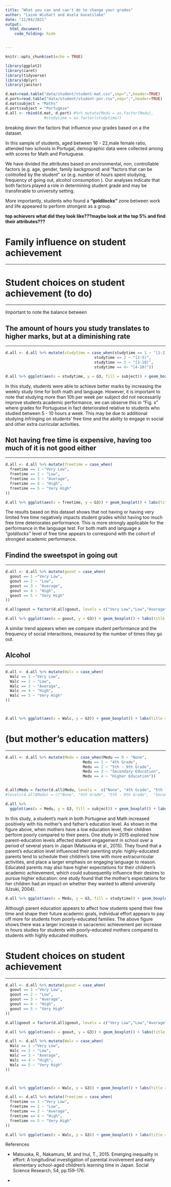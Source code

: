 ---
title: "What you can and can't do to change your grades"
author: "Laine Wishart and Asela Gunatilake"
date: "11/04/2021"
output: 
  html_document:
    code_folding: hide


---

```{r setup, include=FALSE}
knitr::opts_chunk$set(echo = TRUE)
```

```{r message = FALSE, warning = FALSE}
library(ggplot2)
library(caret)
library(tidyverse)
library(dplyr)
library(janitor)

```

```{r}
d.mat=read.table("data/student/student-mat.csv",sep=";",header=TRUE)
d.port=read.table("data/student/student-por.csv",sep=";",header=TRUE)
d.mat$subject = "Maths"
d.port$subject = "Portugese"
d.all <- rbind(d.mat, d.port) #%>% mutate(Medu = as.factor(Medu), 
                 #studytime = as.factor(studytime))
```

breaking down the factors that influence your grades based on a the dataset.

In this sample of students, aged between 16 - 22,male female ratio, attended two schools in Portugal, demographic data were collected among with scores for Math and Portuguese. 

We have divided the attributes based on environmental, non, controllable factors (e.g. age, gender, family background) and  "factors that can be controlled by the student" xx (e.g. number of hours spent studying, frequency of going out, alcohol consumption ). Our analyses indicate that both factors played a role in determining student grade and may be transferable to university setting. 


More importantly, students who found a __"goldilocks"__ zone between work and life appeared to perform strongest as a group.


__top achievers what did they look like???maybe look at the top 5% and find their attributes???__


# Family influence on student achievement 

***

# Student choices on student achievement (to do)  

***

Important to note the balance between 


## The amount of hours you study translates to higher marks, but at a diminishing rate  

***

```{r}
d.all <- d.all %>% mutate(studytime = case_when(studytime == 1 ~ "[1-2)",
                                       studytime == 2 ~ "[2-5)", 
                                       studytime == 3 ~ "[3-10)", 
                                       studytime == 4~ "[4-10)")) 

d.all %>% ggplot(aes(x = studytime, y = G3, fill = subject)) + geom_boxplot() + labs( title = "Academic performance by study time", x = "Study time (hours)", y = "Academic performance") + theme_bw() 


```

In this study, students were able to achieve better marks by increasing the weekly study time for both math and language. However, it is important to note that studying more than 10h per week per subject did not necessarily improve students academic performance, we can observe this in "Fig. x" where grades for Portuguese in fact deteriorated relative to students who studied between 5 - 10 hours a week. This may be due to additional studying infringing on students' free time and the ability to engage in social and other extra curricular activities.  


## Not having free time is expensive, having too much of it is not good either

***

```{r}
d.all <- d.all %>% mutate(freetime = case_when(
  freetime == 1 ~"Very Low", 
  freetime == 2 ~ "Low", 
  freetime == 3 ~ "Average", 
  freetime == 4 ~ "High",
  freetime == 5 ~ "Very High"
))

d.all %>% ggplot(aes(x = freetime, y = G3)) + geom_boxplot() + labs(title = "Academic performance by free time after school", x = "", y = "Academic performance") + theme_bw() + facet_wrap(~ subject, nrow = 1)
```

The results based on this dataset shows that not having or having very limited free time negatively impacts student grades whilst having too much free time deteriorates performance. This is more strongly applicable for the performance in the language test. For both math and language a _"goldilocks"_ level of free time appears to correspond with the cohort of strongest academic performance.  


## Findind the sweetspot in going out

***

```{r}

d.all <- d.all %>% mutate(goout = case_when(
  goout == 1 ~"Very Low", 
  goout == 2 ~ "Low", 
  goout == 3 ~ "Average", 
  goout == 4 ~ "High",
  goout == 5 ~ "Very High"
))

d.all$goout = factor(d.all$goout, levels = c("Very Low","Low","Average","High",'Very High'), ordered=TRUE)

d.all %>% ggplot(aes(x = goout, y = G3)) + geom_boxplot() + labs(title = "Academic performance by time spent going out with friends", x = "", y = "Academic performance") + theme_bw() + facet_wrap(~ subject, nrow = 2)
```


A similar trend appears when we compare student performance and the frequency of social interactions, measured by the number of times they go out. 



## Alcohol 

***

```{r}

d.all <- d.all %>% mutate(Walc = case_when(
  Walc == 1 ~"Very Low", 
  Walc == 2 ~ "Low", 
  Walc == 3 ~ "Average", 
  Walc == 4 ~ "High",
  Walc == 5 ~ "Very High"
))



d.all %>% ggplot(aes(x = Walc, y = G3)) + geom_boxplot() + labs(title = "Academic performance by weekend alcohol consumption", x = "", y = "Academic performance") + theme_bw() + facet_wrap(~ subject, nrow = 1)
```


# (but mother's education matters)

***
```{r}

d.all <- d.all %>% mutate(Medu = case_when(Medu == 0 ~ "None",
                                  Medu == 1 ~ "4th Grade", 
                                  Medu == 2 ~ "5th - 9th Grade", 
                                  Medu == 3 ~ "Secondary Education", 
                                  Medu == 4 ~ "Higher Education"))


d.all$Medu = factor(d.all$Medu, levels =  c("None", "4th Grade", "5th - 9th Grade",  "Secondary Education", "Higher Education"), ordered = TRUE )
#levels(d.all$Medu) = c("None", "4th Grade", "5th - 9th Grade",  "Secondary Education", "Higher #Education")

d.all %>% 
  ggplot(aes(x = Medu, y = G3, fill = subject)) + geom_boxplot() + labs(title = "Student performance by mother's education level", x = "Mother's education level", y = "Student performane", fill = "Subject") + theme_bw() + theme(axis.text.x = element_text(angle = 45, hjust=1))
```


In this study, a student's mark in both Portugese and Math increased positively with his mother's and father's education level. As shown in the figure above, when mothers have a low education level, their children perform poorly compared to their peers. One study in 2015 explored how parent-education levels affected student engagement in school over a period of several years in Japan (Matsuoka et al., 2015). They found that a parent's education level influenced their parenting style: highly-educated parents tend to schedule their children's time with more extracurricular activities, and place a larger emphasis on engaging language to reason. Educated parents may also have higher expectations for their children's academic achievement, which could subsequently influence their desires to pursue higher education: one study found that the mother's expectations for her children had an impact on whether they wanted to attend university (Uzuki, 2004). 


```{r}



d.all %>% ggplot(aes(x = Medu, y = G3, fill = studytime)) + geom_boxplot() + labs(title = "Student performance by mother's education level", x = "Mother's education level", y = "Student performane", fill = "Study time (hours)") + theme_bw() + facet_wrap(~subject, nrow = 2) + theme(axis.text.x = element_text(angle = 45, hjust=1))
```


Although parent education appears to affect how students spend their free time and shape their future academic goals, individual effort appears to pay off more for students from poorly-educated families. The above figure shows there was a larger increase in sacacemic achievement per increase in hours studies for students with poorly-educated mothers compared to students with highly educated mothers. 


# Student choices on student achievement

***

```{r}

d.all <- d.all %>% mutate(goout = case_when(
  goout == 1 ~"Very Low", 
  goout == 2 ~ "Low", 
  goout == 3 ~ "Average", 
  goout == 4 ~ "High",
  goout == 5 ~ "Very High"
))

d.all$goout = factor(d.all$goout, levels = c("Very Low","Low","Average","High",'Very High'), ordered=TRUE)

d.all %>% ggplot(aes(x = goout, y = G3)) + geom_boxplot() + labs(title = "Academic performance by time spent going out with friends", x = "", y = "Academic performance") + theme_bw() + facet_wrap(~ subject, nrow = 1)
```



```{r}

d.all <- d.all %>% mutate(Walc = case_when(
  Walc == 1 ~"Very Low", 
  Walc == 2 ~ "Low", 
  Walc == 3 ~ "Average", 
  Walc == 4 ~ "High",
  Walc == 5 ~ "Very High"
))



d.all %>% ggplot(aes(x = Walc, y = G3)) + geom_boxplot() + labs(title = "Academic performance by weekend alcohol consumption", x = "", y = "Academic performance") + theme_bw() + facet_wrap(~ subject, nrow = 1)
```


```{r}
d.all <- d.all %>% mutate(freetime = case_when(
  freetime == 1 ~"Very Low", 
  freetime == 2 ~ "Low", 
  freetime == 3 ~ "Average", 
  freetime == 4 ~ "High",
  freetime == 5 ~ "Very High"
))

d.all %>% ggplot(aes(x = Walc, y = G3)) + geom_boxplot() + labs(title = "Academic performance by free time after school", x = "", y = "Academic performance") + theme_bw() + facet_wrap(~ subject, nrow = 1)
```

References 

* Matsuoka, R., Nakamuro, M. and Inui, T., 2015. Emerging inequality in effort: A longitudinal investigation of parental involvement and early elementary school-aged children’s learning time in Japan. Social Science Research, 54, pp.159-176.

* 
